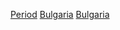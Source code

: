 {{Catnav|頁面分類|各種主題的頁面分類|按國家分類|各國歷史|保加利亞歷史}}
{{Catnav|頁面分類|历史|各國歷史|保加利亞歷史}}
{{Catnav|頁面分類|历史|各區域的歷史|歐洲歷史|保加利亞歷史}}

{{Commons category|History of Bulgaria by period}}

[[Category:保加利亞歷史|Period]]
[[Category:各國各時期歷史|Bulgaria]]
[[Category:依時期劃分的歐洲歷史|Bulgaria]]